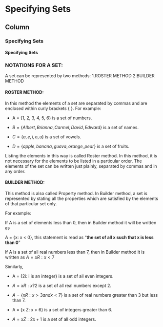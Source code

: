 Specifying Sets {data-navmenu="Set Theory"}
=====================================

Column {.tabset}
--------------------

### Specifying Sets


#### Specifying Sets


<h3>NOTATIONS FOR A SET:</h3>

A set can be represented by two methods:
1.ROSTER METHOD
2.BUILDER METHOD

#### ROSTER METHOD:

In this method the elements of a set are separated by commas and are enclosed within curly brackets { }. For example:

* A = {1, 2, 3, 4, 5, 6} is a set of numbers.

* $B = \{Albert, Brianna, Carmel, David, Edward\}$ is a set of names.

* $C = \{a, e, i, o, u\}$ is a set of vowels.

* $D = \{apple, banana, guava, orange, pear\}$ is a set of fruits.

Listing the elements in this way is called Roster method. In this method, it is not necessary for the elements to be listed in a particular order. The elements of the set can be written just plainly, separated by commas and in any order.

<p> 
#### BUILDER METHOD:

This method is also called Property method. In Builder method, a set is represented by stating all the properties which are satisfied by the elements of that particular set only.

For example:

If A is a set of elements less than 0, then in Builder method it will be written as

A = {x: x < 0}, this statement is read as "**the set of all x such that x is less than 0**"

If A is a set of all real numbers less than 7, then in Builder method it is written as $A = {x   R: x < 7}$

Similarly,

* A = {2i: i is an integer} is a set of all even integers.

* $A = {x   R: x ? 2}$ is a set of all real numbers except 2.

* $A = \{x   R: x > 3 and x < 7\}$ is a set of real numbers greater than 3 but less than 7.

* A = {x   Z: x > 6} is a set of integers greater than 6.

* $A = {x   Z: 2x + 1}$ is a set of all odd integers.
